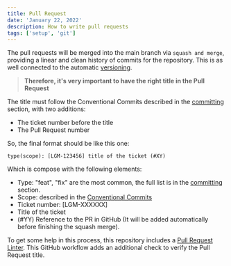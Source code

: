 ```yaml
---
title: Pull Request
date: 'January 22, 2022'
description: How to write pull requests
tags: ['setup', 'git']
---
```


The pull requests will be merged into the main branch via `squash and merge`, providing a linear and clean history of commits for the repository. This is as well connected to the automatic [versioning](./14-versioning.md).

> **Therefore, it's very important to have the right title in the Pull Request**

The title must follow the Conventional Commits described in the [committing](./12-committing.md) section, with two additions:

- The ticket number before the title
- The Pull Request number

So, the final format should be like this one:

    type(scope): [LGM-123456] title of the ticket (#XY)

Which is compose with the following elements:

- Type: "feat", "fix" are the most common, the full list is in the [committing](./12-committing.md) section.
- Scope: described in the [Conventional Commits](https://www.conventionalcommits.org/en/v1.0.0/)
- Ticket number: [LGM-XXXXXX]
- Title of the ticket
- (#YY) Reference to the PR in GitHub (It will be added automatically before finishing the squash merge).

To get some help in this process, this repository includes a [Pull Request Linter](../../.github/workflows/pull-request-linter.yml). This GitHub workflow adds an additional check to verify the Pull Request title.
